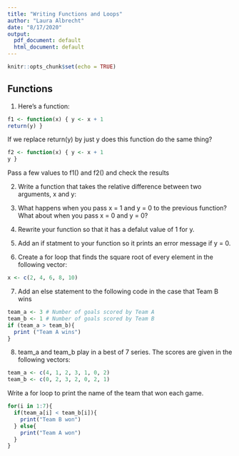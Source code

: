 ```yaml
---
title: "Writing Functions and Loops"
author: "Laura Albrecht"
date: "8/17/2020"
output:
  pdf_document: default
  html_document: default
---
```


```r
knitr::opts_chunk$set(echo = TRUE)
```

## Functions
1. Here's a function:

```r
f1 <- function(x) { y <- x + 1
return(y) }
```

If we replace return(y) by just y does this function do the same thing?

```r
f2 <- function(x) { y <- x + 1
y }
```

Pass a few values to f1() and f2() and check the results

  
  
  
  
  


2. Write a function that takes the relative difference between two arguments, x and y:

\begin{equation}
f(x,y) = |\frac{x - y}{y}|
\end{equation}

  
  
  
  
  


3. What happens when you pass x = 1 and y = 0 to the previous function? What about when you pass x = 0 and y = 0?

  
  
  
  
  


4. Rewrite your function so that it has a defalut value of 1 for y.

  
  
  
  
  


5. Add an if statment to your function so it prints an error message if y = 0.

  
  
  
  
  




6. Create a for loop that finds the square root of every element in the following vector:
```r
x <- c(2, 4, 6, 8, 10)
```

  
  
  
  
  


7. Add an else statement to the following code in the case that Team B wins

```r
team_a <- 3 # Number of goals scored by Team A
team_b <- 1 # Number of goals scored by Team B
if (team_a > team_b){
  print ("Team A wins")
}
```

  
  
  
  
  


8. team_a and team_b play in a best of 7 series. The scores are given in the following vectors:

```r
team_a <- c(4, 1, 2, 3, 1, 0, 2)
team_b <- c(0, 2, 3, 2, 0, 2, 1)
```

Write a for loop to print the name of the team that won each game.

```r
for(i in 1:7){
  if(team_a[i] < team_b[i]){
    print("Team B won")
  } else{
    print("Team A won")
  }
}

```

